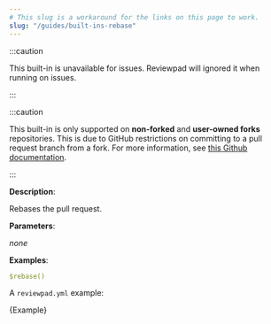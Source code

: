 ```yaml
---
# This slug is a workaround for the links on this page to work.
slug: "/guides/built-ins-rebase"
---
```



:::caution

This built-in is unavailable for issues. Reviewpad will ignored it when running on issues.

:::

:::caution

This built-in is only supported on **non-forked** and **user-owned forks** repositories. This is due to GitHub restrictions on committing to a pull request branch from a fork. For more information, see [this Github documentation](https://docs.github.com/en/pull-requests/collaborating-with-pull-requests/proposing-changes-to-your-work-with-pull-requests/committing-changes-to-a-pull-request-branch-created-from-a-fork).

:::

**Description**:

Rebases the pull request.

**Parameters**:

_none_

**Examples**:

```yml
$rebase()
```

A `reviewpad.yml` example:

<CodeBlock language="yml" title="reviewpad.yml">{Example}</CodeBlock>
